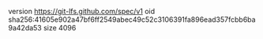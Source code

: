 version https://git-lfs.github.com/spec/v1
oid sha256:41605e902a47bf6ff2549abec49c52c3106391fa896ead357fcbb6ba9a42da53
size 4096
